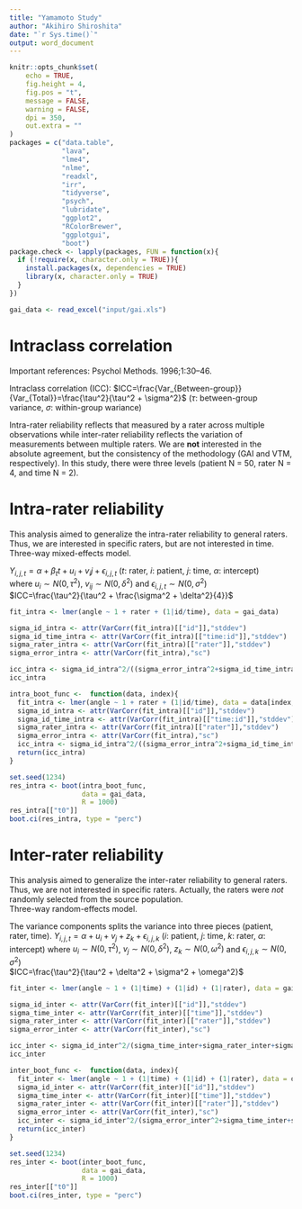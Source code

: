 ```yaml
---
title: "Yamamoto Study"
author: "Akihiro Shiroshita"
date: "`r Sys.time()`"
output: word_document
---
```


```r
knitr::opts_chunk$set(
	echo = TRUE,
	fig.height = 4,
	fig.pos = "t",
	message = FALSE,
	warning = FALSE,
	dpi = 350,
	out.extra = ""
)
packages = c("data.table",
             "lava",
             "lme4",
             "nlme",
             "readxl",
             "irr",
             "tidyverse",
             "psych",
             "lubridate",
             "ggplot2",
             "RColorBrewer",
             "ggplotgui",
             "boot")
package.check <- lapply(packages, FUN = function(x){
  if (!require(x, character.only = TRUE)){
    install.packages(x, dependencies = TRUE)
    library(x, character.only = TRUE)
  }
})

gai_data <- read_excel("input/gai.xls")
```

# Intraclass correlation  

Important references: Psychol Methods. 1996;1:30–46.   

Intraclass correlation (ICC): $ICC=\frac{Var_{Between-group}}{Var_{Total}}=\frac{\tau^2}{\tau^2 + \sigma^2}$ ($\tau$: between-group variance, $\sigma$: within-group wariance)  

Intra-rater reliability reflects that measured by a rater across multiple observations while inter-rater reliability reflects the variation of measurements between multiple raters. We are **not** interested in the absolute agreement, but the consistency of the methodology (GAI and VTM, respectively). In this study, there were three levels (patient N = 50, rater N = 4, and time N = 2).        

# Intra-rater reliability  
This analysis aimed to generalize the intra-rater reliability to general raters. 
Thus, we are interested in specific raters, but are not interested in time.  
Three-way mixed-effects model.    

$Y_{i,j,t} = \alpha + \beta_t t + u_i + v_ij + \epsilon_{i,j,t}$ ($t$: rater, $i$: patient, $j$: time, $\alpha$: intercept)  
where $u_i \sim N(0,\tau^2)$, $v_{ij} \sim N(0,\delta^2)$ and $\epsilon_{i,j,t} \sim N(0,\sigma^2)$  
$ICC=\frac{\tau^2}{\tau^2 + \frac{\sigma^2 + \delta^2}{4}}$

```r
fit_intra <- lmer(angle ~ 1 + rater + (1|id/time), data = gai_data)

sigma_id_intra <- attr(VarCorr(fit_intra)[["id"]],"stddev")
sigma_id_time_intra <- attr(VarCorr(fit_intra)[["time:id"]],"stddev")
sigma_rater_intra <- attr(VarCorr(fit_intra)[["rater"]],"stddev")
sigma_error_intra <- attr(VarCorr(fit_intra),"sc")

icc_intra <- sigma_id_intra^2/((sigma_error_intra^2+sigma_id_time_intra^2+sigma_id_time_intra^2)/4+sigma_id_intra^2)
icc_intra

intra_boot_func <-  function(data, index){
  fit_intra <- lmer(angle ~ 1 + rater + (1|id/time), data = data[index,])
  sigma_id_intra <- attr(VarCorr(fit_intra)[["id"]],"stddev")
  sigma_id_time_intra <- attr(VarCorr(fit_intra)[["time:id"]],"stddev")
  sigma_rater_intra <- attr(VarCorr(fit_intra)[["rater"]],"stddev")
  sigma_error_intra <- attr(VarCorr(fit_intra),"sc")
  icc_intra <- sigma_id_intra^2/((sigma_error_intra^2+sigma_id_time_intra^2)/4+sigma_id_intra^2)
  return(icc_intra)
}

set.seed(1234)
res_intra <- boot(intra_boot_func,
                  data = gai_data,
                  R = 1000)
res_intra[["t0"]]
boot.ci(res_intra, type = "perc")
```

# Inter-rater reliability  

This analysis aimed to generalize the inter-rater reliability to general raters. 
Thus, we are not interested in specific raters. Actually, the raters were *not* randomly selected from the source population.    
Three-way random-effects model.    

The variance components splits the variance into three pieces (patient, rater, time).
$Y_{i,j,t} = \alpha + u_i + v_j + z_k + \epsilon_{i,j,k}$ ($i$: patient, $j$: time, $k$: rater, $\alpha$: intercept) 
where $u_i \sim N(0,\tau^2)$, $v_j \sim N(0,\delta^2)$, $z_k \sim N(0,\omega^2)$ and $\epsilon_{i,j,k} \sim N(0,\sigma^2)$  
$ICC=\frac{\tau^2}{\tau^2 + \delta^2 + \sigma^2 + \omega^2}$

```r
fit_inter <- lmer(angle ~ 1 + (1|time) + (1|id) + (1|rater), data = gai_data)

sigma_id_inter <- attr(VarCorr(fit_inter)[["id"]],"stddev")
sigma_time_inter <- attr(VarCorr(fit_inter)[["time"]],"stddev")
sigma_rater_inter <- attr(VarCorr(fit_inter)[["rater"]],"stddev")
sigma_error_inter <- attr(VarCorr(fit_inter),"sc")

icc_inter <- sigma_id_inter^2/(sigma_time_inter+sigma_rater_inter+sigma_id_inter^2)
icc_inter

inter_boot_func <-  function(data, index){
  fit_inter <- lmer(angle ~ 1 + (1|time) + (1|id) + (1|rater), data = data[index,])
  sigma_id_inter <- attr(VarCorr(fit_inter)[["id"]],"stddev")
  sigma_time_inter <- attr(VarCorr(fit_inter)[["time"]],"stddev")
  sigma_rater_inter <- attr(VarCorr(fit_inter)[["rater"]],"stddev")
  sigma_error_inter <- attr(VarCorr(fit_inter),"sc")
  icc_inter <- sigma_id_inter^2/(sigma_error_inter^2+sigma_time_inter+sigma_rater_inter+sigma_id_inter^2)
  return(icc_inter)
}

set.seed(1234)
res_inter <- boot(inter_boot_func,
                  data = gai_data,
                  R = 1000)
res_inter[["t0"]]
boot.ci(res_inter, type = "perc")
```
